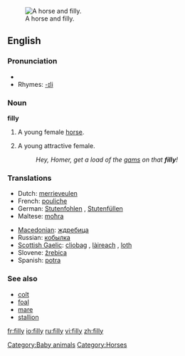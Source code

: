 [[Image:Horse And Filly.jpg|thumb|right|A horse and filly.]]
==English==

===Pronunciation===
*{{audio|en-us-filly.ogg|Audio (US)}}
*Rhymes: [[Rhymes:English:-ɪli|-ɪli]]

===Noun===
'''filly'''

# A young female [[horse]].
# {{obsolete}} A young attractive female.
#:''Hey, Homer, get a load of the [[gams]] on that '''filly'''!''

===Translations===
{{rfc-level|Translations at L3+ (AutoFormat would have corrected level of Translations)}}
{{top}}
*Dutch: [[merrieveulen]] {{n}}
*French: [[pouliche]] {{f}}
*German: [[Stutenfohlen]] {{n}}, [[Stutenfüllen]] {{n}}
*Maltese: [[moħra]] {{f}}
{{mid}}
*[[Macedonian]]: [[ждребица]] {{f}}
*Russian: [[кобылка]] {{f}}
*[[Scottish Gaelic]]: [[cliobag]] {{f}}, [[làireach]] {{f}}, [[loth]] {{f}}
*Slovene: [[žrebica]] {{f}}
*Spanish: [[potra]] {{f}}
{{bottom}}

===See also===
*[[colt]]
*[[foal]]
*[[mare]]
*[[stallion]]

[[Category:Baby animals]]
[[Category:Horses]]

[[fr:filly]]
[[io:filly]]
[[ru:filly]]
[[vi:filly]]
[[zh:filly]]